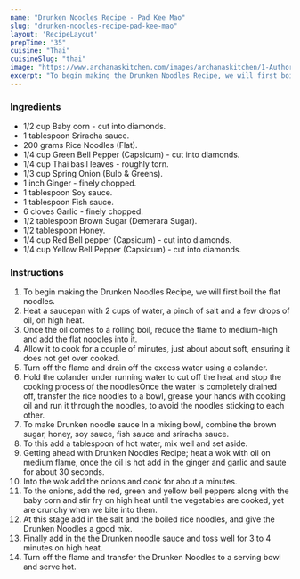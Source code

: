 ---
name: "Drunken Noodles Recipe - Pad Kee Mao"
slug: "drunken-noodles-recipe-pad-kee-mao"
layout: 'RecipeLayout'
prepTime: "35"
cuisine: "Thai"
cuisineSlug: "thai"
image: "https://www.archanaskitchen.com/images/archanaskitchen/1-Author/Donna_George/Drunken_Noodles_Recipe_With_Vegetables_-2_1600.jpg"
excerpt: "To begin making the Drunken Noodles Recipe, we will first boil the flat noodles"
---

### Ingredients

- 1/2 cup Baby corn - cut into diamonds.
- 1 tablespoon Sriracha sauce.
- 200 grams Rice Noodles (Flat).
- 1/4 cup Green Bell Pepper (Capsicum) - cut into diamonds.
- 1/4 cup Thai basil leaves - roughly torn.
- 1/3 cup Spring Onion (Bulb & Greens).
- 1 inch Ginger - finely chopped.
- 1 tablespoon Soy sauce.
- 1 tablespoon Fish sauce.
- 6 cloves Garlic - finely chopped.
- 1/2 tablespoon Brown Sugar (Demerara Sugar).
- 1/2 tablespoon Honey.
- 1/4 cup Red Bell pepper (Capsicum) - cut into diamonds.
- 1/4 cup Yellow Bell Pepper (Capsicum) - cut into diamonds.

### Instructions

1. To begin making the Drunken Noodles Recipe, we will first boil the flat noodles.
1. Heat a saucepan with 2 cups of water, a pinch of salt and a few drops of oil, on high heat.
1. Once the oil comes to a rolling boil, reduce the flame to medium-high and add the flat noodles into it.
1. Allow it to cook for a couple of minutes, just about about soft, ensuring it does not get over cooked.
1. Turn off the flame and drain off the excess water using a colander.
1. Hold the colander under running water to cut off the heat and stop the cooking process of the noodlesOnce the water is completely drained off, transfer the rice noodles to a bowl, grease your hands with cooking oil and run it through the noodles, to avoid the noodles sticking to each other.
1. To make Drunken noodle sauce In a mixing bowl, combine the brown sugar, honey, soy sauce, fish sauce and sriracha sauce.
1. To this add a tablespoon of hot water, mix well and set aside.
1. Getting ahead with Drunken Noodles Recipe; heat a wok with oil on medium flame, once the oil is hot add in the ginger and garlic and saute for about 30 seconds.
1. Into the wok add the onions and cook for about a minutes.
1. To the onions, add the red, green and yellow bell peppers along with the baby corn and stir fry on high heat until the vegetables are cooked, yet are crunchy when we bite into them.
1. At this stage add in the salt and the boiled rice noodles, and give the Drunken Noodles a good mix.
1. Finally add in the the Drunken noodle sauce and toss well for 3 to 4 minutes on high heat.
1. Turn off the flame and transfer the Drunken Noodles to a serving bowl and serve hot.
